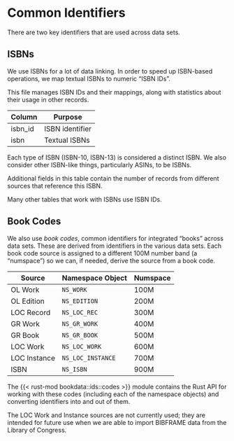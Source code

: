 # Common Identifiers

There are two key identifiers that are used across data sets.

## ISBNs {#sec-isbn-ids}

We use ISBNs for a lot of data linking.  In order to speed up ISBN-based
operations, we map textual ISBNs to numeric “ISBN IDs”.

::: {.parquet file="book-links/all-isbns.parquet"}
This file manages ISBN IDs and their mappings, along with statistics about their
usage in other records.

| Column  | Purpose         |
| ------- | --------------- |
| isbn_id | ISBN identifier |
| isbn    | Textual ISBNs   |

Each type of ISBN (ISBN-10, ISBN-13) is considered a distinct ISBN. We also
consider other ISBN-like things, particularly ASINs, to be ISBNs.

Additional fields in this table contain the number of records from different
sources that reference this ISBN.
:::

Many other tables that work with ISBNs use ISBN IDs.

## Book Codes {#sec-book-codes}

We also use *book codes*, common identifiers for integrated “books” across data
sets. These are derived from identifiers in the various data sets.  Each book
code source is assigned to a different 100M number band (a “numspace”) so we
can, if needed, derive the source from a book code.

|    Source    | Namespace Object  | Numspace |
| ------------ | ----------------- | -------- |
| OL Work      | `NS_WORK`         | 100M     |
| OL Edition   | `NS_EDITION`      | 200M     |
| LOC Record   | `NS_LOC_REC`      | 300M     |
| GR Work      | `NS_GR_WORK`      | 400M     |
| GR Book      | `NS_GR_BOOK`      | 500M     |
| LOC Work     | `NS_LOC_WORK`     | 600M     |
| LOC Instance | `NS_LOC_INSTANCE` | 700M     |
| ISBN         | `NS_ISBN`         | 900M     |


The {{< rust-mod bookdata::ids::codes >}} module contains the Rust API for working
with these codes (including each of the namespace objects) and converting
identifiers into and out of them.

The LOC Work and Instance sources are not currently used; they are intended for
future use when we are able to import BIBFRAME data from the Library of
Congress.
